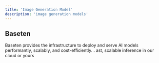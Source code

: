 ```yaml
---
title: 'Image Generation Model'
description: 'image generation models'
---
```


## Baseten
Baseten provides the infrastructure to deploy and serve AI models performantly, scalably, and cost-efficiently. .
<Tip>ast, scalable inference in our cloud or yours</Tip>